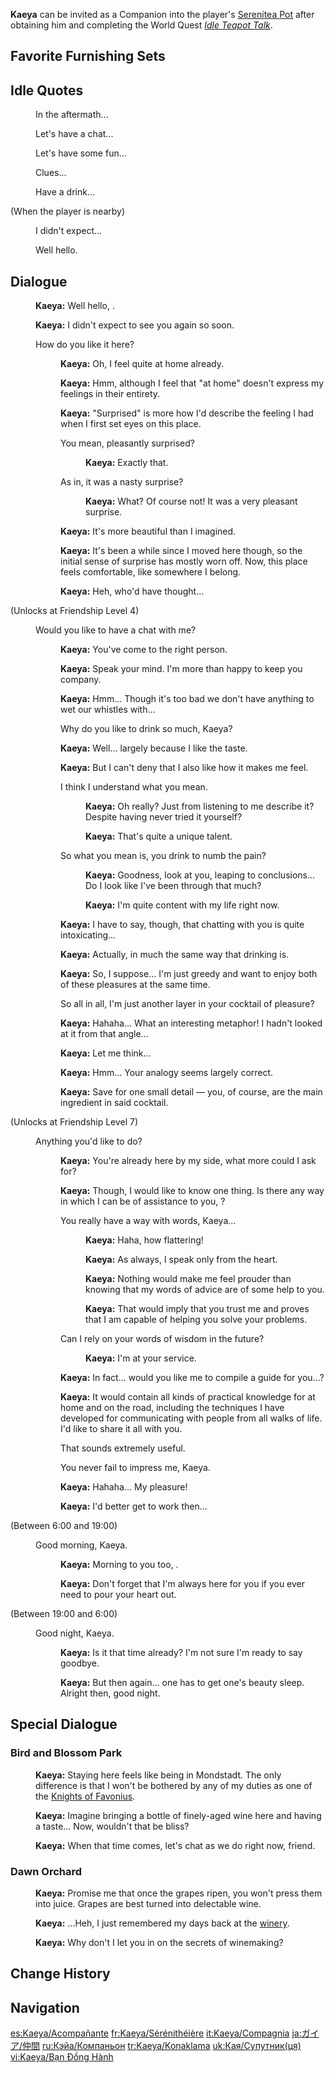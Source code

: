 {{CharacterTabs}}
{{Furnishing Infobox
|title          = Kaeya
|id             = 368107
|image          = Character Kaeya Thumb.png
|category       = Companion
|subcategory    = Companion
|quality        = 4
|adeptal_energy = 300
|load           = 1200
|description    = Character In-Residence
}}
'''Kaeya''' can be invited as a Companion into the player's [[Serenitea Pot]] after obtaining him and completing the World Quest ''[[Idle Teapot Talk]]''.

==Favorite Furnishing Sets==
{{HousingCompanion|favorite}}
{{Companion Favor Table}}

==Idle Quotes==
{{Dialogue Start}}
: {{DIcon|Idle}} In the aftermath...
: {{DIcon|Idle}} Let's have a chat...
: {{DIcon|Idle}} Let's have some fun...
: {{DIcon|Idle}} Clues...
: {{DIcon|Idle}} Have a drink...

;(When the player is nearby)
: {{DIcon|Idle}} I didn't expect...
: {{DIcon|Idle}} Well hello.
{{Dialogue End}}

==Dialogue==
{{Dialogue Start}}
:{{A|vo kaeya mimitomo hello 01.ogg}} '''Kaeya:''' Well hello, {{Traveler}}.
:{{A|vo kaeya mimitomo hello 02.ogg}} '''Kaeya:''' I didn't expect to see you again so soon.
:{{DIcon}} How do you like it here?
::{{A|vo kaeya mimitomo friendship1 01.ogg}} '''Kaeya:''' Oh, I feel quite at home already.
::{{A|vo kaeya mimitomo friendship1 02.ogg}} '''Kaeya:''' Hmm, although I feel that "at home" doesn't express my feelings in their entirety.
::{{A|vo kaeya mimitomo friendship1 03.ogg}} '''Kaeya:''' "Surprised" is more how I'd describe the feeling I had when I first set eyes on this place.
::{{DIcon}} You mean, pleasantly surprised?
:::{{A|vo kaeya mimitomo friendship1 04a.ogg}} '''Kaeya:''' Exactly that.
::{{DIcon}} As in, it was a nasty surprise?
:::{{A|vo kaeya mimitomo friendship1 04b.ogg}} '''Kaeya:''' What? Of course not! It was a very pleasant surprise.
::{{A|vo kaeya mimitomo friendship1 05.ogg}} '''Kaeya:''' It's more beautiful than I imagined.
::{{A|vo kaeya mimitomo friendship1 06.ogg}} '''Kaeya:''' It's been a while since I moved here though, so the initial sense of surprise has mostly worn off. Now, this place feels comfortable, like somewhere I belong.
::{{A|vo kaeya mimitomo friendship1 07.ogg}} '''Kaeya:''' Heh, who'd have thought...
;(Unlocks at Friendship Level 4)
:{{DIcon}} Would you like to have a chat with me?
::{{A|vo kaeya mimitomo friendship2 01.ogg}} '''Kaeya:''' You've come to the right person.
::{{A|vo kaeya mimitomo friendship2 02.ogg}} '''Kaeya:''' Speak your mind. I'm more than happy to keep you company.
::{{A|vo kaeya mimitomo friendship2 03.ogg}} '''Kaeya:''' Hmm... Though it's too bad we don't have anything to wet our whistles with...
::{{DIcon}} Why do you like to drink so much, Kaeya?
::{{A|vo kaeya mimitomo friendship2 04.ogg}} '''Kaeya:''' Well... largely because I like the taste.
::{{A|vo kaeya mimitomo friendship2 05.ogg}} '''Kaeya:''' But I can't deny that I also like how it makes me feel.
::{{DIcon}} I think I understand what you mean.
:::{{A|vo kaeya mimitomo friendship2 06a 1.ogg}} '''Kaeya:''' Oh really? Just from listening to me describe it? Despite having never tried it yourself?
:::{{A|vo kaeya mimitomo friendship2 06a 2.ogg}} '''Kaeya:''' That's quite a unique talent.
::{{DIcon}} So what you mean is, you drink to numb the pain?
:::{{A|vo kaeya mimitomo friendship2 06b 1.ogg}} '''Kaeya:''' Goodness, look at you, leaping to conclusions... Do I look like I've been through that much?
:::{{A|vo kaeya mimitomo friendship2 06b 2.ogg}} '''Kaeya:''' I'm quite content with my life right now.
::{{A|vo kaeya mimitomo friendship2 07.ogg}} '''Kaeya:''' I have to say, though, that chatting with you is quite intoxicating...
::{{A|vo kaeya mimitomo friendship2 08.ogg}} '''Kaeya:''' Actually, in much the same way that drinking is.
::{{A|vo kaeya mimitomo friendship2 09.ogg}} '''Kaeya:''' So, I suppose... I'm just greedy and want to enjoy both of these pleasures at the same time.
::{{DIcon}} So all in all, I'm just another layer in your cocktail of pleasure?
::{{A|vo kaeya mimitomo friendship2 10.ogg}} '''Kaeya:''' Hahaha... What an interesting metaphor! I hadn't looked at it from that angle...
::{{A|vo kaeya mimitomo friendship2 11.ogg}} '''Kaeya:''' Let me think...
::{{A|vo kaeya mimitomo friendship2 12.ogg}} '''Kaeya:''' Hmm... Your analogy seems largely correct.
::{{A|vo kaeya mimitomo friendship2 13.ogg}} '''Kaeya:''' Save for one small detail &mdash; you, of course, are the main ingredient in said cocktail.
;(Unlocks at Friendship Level 7)
:{{DIcon}} Anything you'd like to do?
::{{A|vo kaeya mimitomo friendship3 01.ogg}} '''Kaeya:''' You're already here by my side, what more could I ask for?
::{{A|vo kaeya mimitomo friendship3 02.ogg}} '''Kaeya:''' Though, I would like to know one thing. Is there any way in which I can be of assistance to you, {{Traveler}}?
::{{DIcon}} You really have a way with words, Kaeya...
:::{{A|vo kaeya mimitomo friendship3 03a 1.ogg}} '''Kaeya:''' Haha, how flattering!
:::{{A|vo kaeya mimitomo friendship3 03a 2.ogg}} '''Kaeya:''' As always, I speak only from the heart.
:::{{A|vo kaeya mimitomo friendship3 03a 3.ogg}} '''Kaeya:''' Nothing would make me feel prouder than knowing that my words of advice are of some help to you.
:::{{A|vo kaeya mimitomo friendship3 03a 4.ogg}} '''Kaeya:''' That would imply that you trust me and proves that I am capable of helping you solve your problems.
::{{DIcon}} Can I rely on your words of wisdom in the future?
:::{{A|vo kaeya mimitomo friendship3 03b 1.ogg}} '''Kaeya:''' I'm at your service.
::{{A|vo kaeya mimitomo friendship3 04.ogg}} '''Kaeya:''' In fact... would you like me to compile a guide for you...?
::{{A|vo kaeya mimitomo friendship3 05.ogg}} '''Kaeya:''' It would contain all kinds of practical knowledge for at home and on the road, including the techniques I have developed for communicating with people from all walks of life. I'd like to share it all with you.
::{{DIcon}} That sounds extremely useful.
::{{DIcon}} You never fail to impress me, Kaeya.
::{{A|vo kaeya mimitomo friendship3 06.ogg}} '''Kaeya:''' Hahaha... My pleasure!
::{{A|vo kaeya mimitomo friendship3 07.ogg}} '''Kaeya:''' I'd better get to work then...
;<nowiki>(Between 6:00 and 19:00)</nowiki>
:{{DIcon}} Good morning, Kaeya.
::{{A|vo kaeya mimitomo morning 01.ogg}} '''Kaeya:''' Morning to you too, {{Traveler}}.
::{{A|vo kaeya mimitomo morning 02.ogg}} '''Kaeya:''' Don't forget that I'm always here for you if you ever need to pour your heart out.
;<nowiki>(Between 19:00 and 6:00)</nowiki>
:{{DIcon}} Good night, Kaeya.
::{{A|vo kaeya mimitomo night 01.ogg}} '''Kaeya:''' Is it that time already? I'm not sure I'm ready to say goodbye.
::{{A|vo kaeya mimitomo night 02.ogg}} '''Kaeya:''' But then again... one has to get one's beauty sleep. Alright then, good night.
{{Dialogue End}}

==Special Dialogue==
{{HousingCompanion|special}}

===Bird and Blossom Park===
{{Dialogue Start}}
:{{A|vo mimitomo md kaeya park 01.ogg}} '''Kaeya:''' Staying here feels like being in Mondstadt. The only difference is that I won't be bothered by any of my duties as one of the [[Knights of Favonius]].
:{{A|vo mimitomo md kaeya park 02.ogg}} '''Kaeya:''' Imagine bringing a bottle of finely-aged wine here and having a taste... Now, wouldn't that be bliss?
:{{A|vo mimitomo md kaeya park 03.ogg}} '''Kaeya:''' When that time comes, let's chat as we do right now, friend.
{{Dialogue End}}

===Dawn Orchard===
{{Dialogue Start}}
:{{A|vo mimitomo md kaeya vineyard 01.ogg}} '''Kaeya:''' Promise me that once the grapes ripen, you won't press them into juice. Grapes are best turned into delectable wine.
:{{A|vo mimitomo md kaeya vineyard 02.ogg}} '''Kaeya:''' ...Heh, I just remembered my days back at the [[Dawn Winery|winery]].
:{{A|vo mimitomo md kaeya vineyard 03.ogg}} '''Kaeya:''' Why don't I let you in on the secrets of winemaking?
{{Dialogue End}}

==Change History==
{{Change History|1.6}}

==Navigation==
{{Furnishing Navbox/Living|Companion}}

[[es:Kaeya/Acompañante]]
[[fr:Kaeya/Sérénithéière]]
[[it:Kaeya/Compagnia]]
[[ja:ガイア/仲間]]
[[ru:Кэйа/Компаньон]]
[[tr:Kaeya/Konaklama]]
[[uk:Кая/Супутник(ця)]]
[[vi:Kaeya/Bạn Đồng Hành]]
